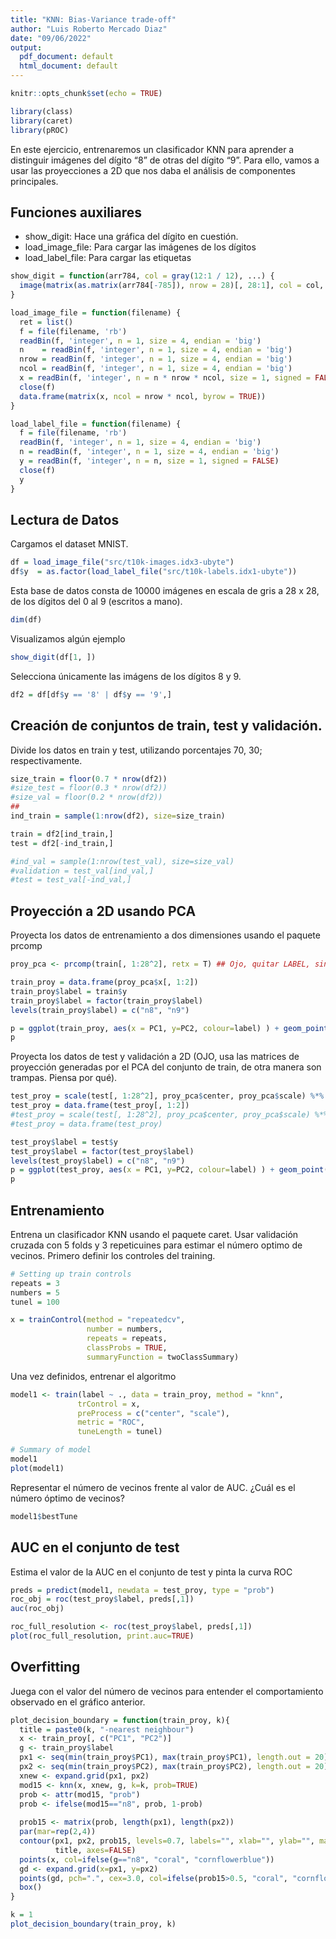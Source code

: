 ```yaml
---
title: "KNN: Bias-Variance trade-off"
author: "Luis Roberto Mercado Diaz"
date: "09/06/2022"
output:
  pdf_document: default
  html_document: default
---
```


```r
knitr::opts_chunk$set(echo = TRUE)
```


```r
library(class)
library(caret)
library(pROC)
```

En este ejercicio, entrenaremos un clasificador KNN para aprender a distinguir imágenes del dígito "8" de otras del dígito "9". Para ello, vamos a usar las proyecciones a 2D que nos daba el análisis de componentes principales.

## Funciones auxiliares

* show_digit: Hace una gráfica del dígito en cuestión.
* load_image_file: Para cargar las imágenes de los dígitos
* load_label_file: Para cargar las etiquetas

```r
show_digit = function(arr784, col = gray(12:1 / 12), ...) {
  image(matrix(as.matrix(arr784[-785]), nrow = 28)[, 28:1], col = col, ...)
}

load_image_file = function(filename) {
  ret = list()
  f = file(filename, 'rb')
  readBin(f, 'integer', n = 1, size = 4, endian = 'big')
  n    = readBin(f, 'integer', n = 1, size = 4, endian = 'big')
  nrow = readBin(f, 'integer', n = 1, size = 4, endian = 'big')
  ncol = readBin(f, 'integer', n = 1, size = 4, endian = 'big')
  x = readBin(f, 'integer', n = n * nrow * ncol, size = 1, signed = FALSE)
  close(f)
  data.frame(matrix(x, ncol = nrow * ncol, byrow = TRUE))
}

load_label_file = function(filename) {
  f = file(filename, 'rb')
  readBin(f, 'integer', n = 1, size = 4, endian = 'big')
  n = readBin(f, 'integer', n = 1, size = 4, endian = 'big')
  y = readBin(f, 'integer', n = n, size = 1, signed = FALSE)
  close(f)
  y
}
```

## Lectura de Datos

Cargamos el dataset MNIST.

```r
df = load_image_file("src/t10k-images.idx3-ubyte")
df$y  = as.factor(load_label_file("src/t10k-labels.idx1-ubyte"))
```

Esta base de datos consta de 10000 imágenes en escala de gris a 28 x 28, de los dígitos del 0 al 9 (escritos a mano).

```r
dim(df)
```

Visualizamos algún ejemplo 

```r
show_digit(df[1, ])
```
Selecciona únicamente las imágens de los dígitos 8  y 9.

```r
df2 = df[df$y == '8' | df$y == '9',]
```


## Creación de conjuntos de train, test y validación.

Divide los datos en train y test, utilizando porcentajes 70, 30; respectivamente.

```r
size_train = floor(0.7 * nrow(df2))
#size_test = floor(0.3 * nrow(df2))
#size_val = floor(0.2 * nrow(df2))
##
ind_train = sample(1:nrow(df2), size=size_train)

train = df2[ind_train,]
test = df2[-ind_train,]

#ind_val = sample(1:nrow(test_val), size=size_val)
#validation = test_val[ind_val,]
#test = test_val[-ind_val,]
```

## Proyección a 2D usando PCA

Proyecta los datos de entrenamiento a dos dimensiones usando el paquete prcomp
```r
proy_pca <- prcomp(train[, 1:28^2], retx = T) ## Ojo, quitar LABEL, sino son trampas

train_proy = data.frame(proy_pca$x[, 1:2])
train_proy$label = train$y
train_proy$label = factor(train_proy$label)
levels(train_proy$label) = c("n8", "n9")
```


```r
p = ggplot(train_proy, aes(x = PC1, y=PC2, colour=label) ) + geom_point()
p
```

Proyecta los datos de test y validación a 2D (OJO, usa las matrices de proyección generadas por el PCA del conjunto de train, de otra manera son trampas. Piensa por qué).

```r
test_proy = scale(test[, 1:28^2], proy_pca$center, proy_pca$scale) %*% proy_pca$rotation
test_proy = data.frame(test_proy[, 1:2])
#test_proy = scale(test[, 1:28^2], proy_pca$center, proy_pca$scale) %*% proy_pca$rotation
#test_proy = data.frame(test_proy)

test_proy$label = test$y
test_proy$label = factor(test_proy$label)
levels(test_proy$label) = c("n8", "n9")
p = ggplot(test_proy, aes(x = PC1, y=PC2, colour=label) ) + geom_point()
p

```

## Entrenamiento

Entrena un clasificador KNN usando el paquete caret. Usar validación cruzada con 5 folds y 3 repeticuines para estimar el número optimo de vecinos. Primero definir los controles del training.

```r
# Setting up train controls
repeats = 3
numbers = 5
tunel = 100

x = trainControl(method = "repeatedcv",
                 number = numbers,
                 repeats = repeats,
                 classProbs = TRUE,
                 summaryFunction = twoClassSummary)
```


Una vez definidos, entrenar el algoritmo

```r
model1 <- train(label ~ ., data = train_proy, method = "knn",
               trControl = x,
               preProcess = c("center", "scale"),
               metric = "ROC",
               tuneLength = tunel)

# Summary of model
model1
plot(model1)
```


Representar el número de vecinos frente al valor de AUC. ¿Cuál es el número óptimo de vecinos?

```r
model1$bestTune
```

## AUC en el conjunto de test

Estima el valor de la AUC en el conjunto de test y pinta la curva ROC

```r
preds = predict(model1, newdata = test_proy, type = "prob")
roc_obj = roc(test_proy$label, preds[,1])
auc(roc_obj)

roc_full_resolution <- roc(test_proy$label, preds[,1])
plot(roc_full_resolution, print.auc=TRUE)
```

## Overfitting

Juega con el valor del número de vecinos para entender el comportamiento observado en el gráfico anterior.

```r

plot_decision_boundary = function(train_proy, k){
  title = paste0(k, "-nearest neighbour")
  x <- train_proy[, c("PC1", "PC2")]
  g <- train_proy$label
  px1 <- seq(min(train_proy$PC1), max(train_proy$PC1), length.out = 20)
  px2 <- seq(min(train_proy$PC2), max(train_proy$PC2), length.out = 20)
  xnew <- expand.grid(px1, px2)
  mod15 <- knn(x, xnew, g, k=k, prob=TRUE)
  prob <- attr(mod15, "prob")
  prob <- ifelse(mod15=="n8", prob, 1-prob)
  
  prob15 <- matrix(prob, length(px1), length(px2))
  par(mar=rep(2,4))
  contour(px1, px2, prob15, levels=0.7, labels="", xlab="", ylab="", main=
          title, axes=FALSE)
  points(x, col=ifelse(g=="n8", "coral", "cornflowerblue"))
  gd <- expand.grid(x=px1, y=px2)
  points(gd, pch=".", cex=3.0, col=ifelse(prob15>0.5, "coral", "cornflowerblue"))
  box()
}
```

     
```r
k = 1
plot_decision_boundary(train_proy, k)
```
     
